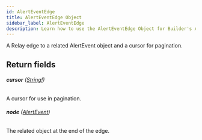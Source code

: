 ```yaml
---
id: AlertEventEdge
title: AlertEventEdge Object
sidebar_label: AlertEventEdge
description: Learn how to use the AlertEventEdge Object for Builder's API.
---
```


A Relay edge to a related AlertEvent object and a cursor for pagination.

## Return fields

###### <b>cursor</b> ([String!](/docs/composer/builder/api/schema/scalar/String.mdx))

A cursor for use in pagination.

###### <b>node</b> ([AlertEvent](/docs/composer/builder/api/schema/object/AlertEvent.mdx))

The related object at the end of the edge.
